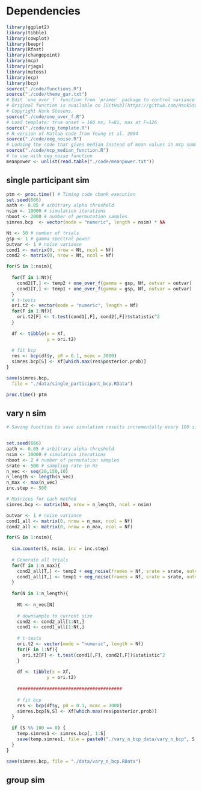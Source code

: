 # Dependencies
```{r setup, message=FALSE}
library(ggplot2)
library(tibble)
library(cowplot)
library(beepr)
library(Rfast)
library(changepoint)
library(mcp)
library(rjags)
library(mutoss)
library(ecp)
library(bcp)
source("./code/functions.R")
source("./code/theme_gar.txt")
# Edit `one_over_f` function from `primer` package to control variance (Stevens, 2009). 
# Original function is available on [GitHub](https://github.com/HankStevens/primer).
# Copyright Hank Stevens.
source("./code/one_over_f.R")
# Load template: true onset = 160 ms, F=81, max at F=126
source("./code/erp_template.R")
# R version of Matlab code from Yeung et al. 2004
source("./code/eeg_noise.R")
# Lodaing the code that gives median instead of mean values in mcp summary table
source("./code/mcp_median_function.R")
# to use with eeg_noise function
meanpower <- unlist(read.table("./code/meanpower.txt"))
```

## single participant sim
```{r eval=FALSE, warning=FALSE, include=FALSE}
ptm <- proc.time() # Timing code chunk execution
set.seed(666)
aath <- 0.05 # arbitrary alpha threshold
nsim <- 10000 # simulation iterations
nboot <- 2000 # number of permutation samples
simres.bcp  <- vector(mode = "numeric", length = nsim) * NA

Nt <- 50 # number of trials
gsp <- 1 # gamma spectral power
outvar <- 1 # noise variance
cond1 <- matrix(0, nrow = Nt, ncol = Nf)
cond2 <- matrix(0, nrow = Nt, ncol = Nf)

for(S in 1:nsim){
  
  for(T in 1:Nt){
    cond2[T,] <- temp2 + one_over_f(gamma = gsp, Nf, outvar = outvar)
    cond1[T,] <- temp1 + one_over_f(gamma = gsp, Nf, outvar = outvar)  
  }
  # t-tests
  ori.t2 <- vector(mode = "numeric", length = Nf)
  for(F in 1:Nf){
    ori.t2[F] <- t.test(cond1[,F], cond2[,F])$statistic^2
  }
  
  df <- tibble(x = Xf,
               y = ori.t2)
  
  # fit bcp
  res <- bcp(df$y, p0 = 0.1, mcmc = 3000)
  simres.bcp[S] <- Xf[which.max(res$posterior.prob)]
}

save(simres.bcp,
  file = "./data/single_participant_bcp.RData")

proc.time()-ptm
```

## vary n sim
```{r eval=FALSE, message=TRUE, warning=FALSE, include=FALSE}

# Saving function to save simulation results incrementally every 100 simulation iterations


set.seed(666) 
aath <- 0.05 # arbitrary alpha threshold
nsim <- 10000 # simulation iterations
nboot <- 2 # number of permutation samples
srate <- 500 # sampling rate in Hz
n_vec <- seq(20,150,10) 
n_length <- length(n_vec)
n_max <- max(n_vec)
inc.step <- 500

# Matrices for each method
simres.bcp <- matrix(NA, nrow = n_length, ncol = nsim)

outvar <- 1 # noise variance
cond1_all <- matrix(0, nrow = n_max, ncol = Nf)
cond2_all <- matrix(0, nrow = n_max, ncol = Nf)

for(S in 1:nsim){
  
  sim.counter(S, nsim, inc = inc.step)
  
  # Generate all trials
  for(T in 1:n_max){
    cond2_all[T,] <- temp2 + eeg_noise(frames = Nf, srate = srate, outvar = outvar, meanpower)
    cond1_all[T,] <- temp1 + eeg_noise(frames = Nf, srate = srate, outvar = outvar, meanpower) 
  }
  
  for(N in 1:n_length){
    
    Nt <- n_vec[N]
    
    # downsample to current size
    cond2 <- cond2_all[1:Nt,]
    cond1 <- cond1_all[1:Nt,]
    
    # t-tests
    ori.t2 <- vector(mode = "numeric", length = Nf)
    for(F in 1:Nf){
      ori.t2[F] <- t.test(cond1[,F], cond2[,F])$statistic^2
    }
    
    df <- tibble(x = Xf,
               y = ori.t2)
    
    #######################################
    
    # fit bcp
    res <- bcp(df$y, p0 = 0.1, mcmc = 3000)
    simres.bcp[N,S] <- Xf[which.max(res$posterior.prob)]
  }
  
  if (S %% 100 == 0) {
    temp.simres1 <- simres.bcp[, 1:S]
    save(temp.simres1, file = paste0("./vary_n_bcp_data/vary_n_bcp", S, ".RData"))
  }
}

save(simres.bcp, file = "./data/vary_n_bcp.RData")
```

## group sim
